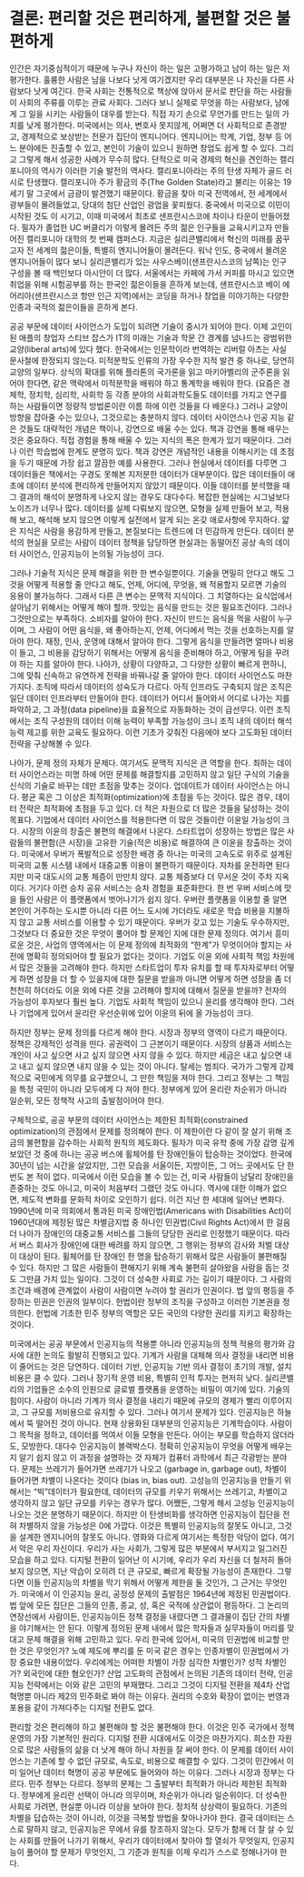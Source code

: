 # 결론: 편리할 것은 편리하게, 불편할 것은 불편하게

인간은 자기중심적이기 때문에 누구나 자신이 하는 일은 고평가하고 남이 하는 일은 저평가한다. 훌륭한 사람은 남을 나보다 낫게 여기겠지만 우리 대부분은 나 자신을 다른 사람보다 낫게 여긴다. 한국 사회는 전통적으로 책상에 앉아서 문서로 판단을 하는 사람들이 사회의 주류를 이루는 관료 사회다. 그러다 보니 실제로 무엇을 하는 사람보다, 남에게 그 일을 시키는 사람들이 대우를 받는다. 직접 자기 손으로 무언가를 만드는 일의 가치를 낮게 평가한다. 미국에서는 의사, 변호사 못지않게, 어쩌면 더 사회적으로 존경받고, 경제적으로 보상받는 전문가 집단이 엔지니어다. 엔지니어는 학계, 기업, 정부 등 어느 분야에든 진출할 수 있고, 본인이 기술이 있으니 원하면 창업도 쉽게 할 수 있다. 그리고 그렇게 해서 성공한 사례가 무수히 많다. 단적으로 미국 경제의 혁신을 견인하는 캘리포니아의 역사가 이러한 기술 발전의 역사다. 캘리포니아라는 주의 탄생 자체가 골드 러시로 탄생했다. 캘리포니아 주가 황금의 주(The Golden State)라고 불리는 이유는 19세기 말 그곳에서 금광이 발견했기 때문이다. 황금을 찾아 미국 전역에서, 전 세계에서 광부들이 몰려들었고, 당대의 첨단 산업인 광업을 꽃피웠다. 중국에서 미국으로 이민이 시작된 것도 이 시기고, 이때 미국에서 최초로 샌프란시스코에 차이나 타운이 만들어졌다. 필자가 졸업한 UC 버클리가 이렇게 몰려든 주의 젊은 인구들을 교육시키고자 만들어진 캘리포니아 대학의 첫 번째 캠퍼스다. 지금은 실리콘밸리에서 혁신의 미래를 꿈꾸고자 전 세계의 젊은이들, 특별히 엔지니어들이 몰려든다. 워낙 인도, 중국에서 몰려온 엔지니어들이 많다 보니 실리콘밸리가 있는 사우스베이(샌프란시스코의 남쪽)는 인구 구성을 볼 때 백인보다 아시안이 더 많다. 서울에서는 카페에 가서 커피를 마시고 있으면 취업을 위해 시험공부를 하는 한국인 젊은이들을 흔하게 보는데, 샌프란시스코 베이 에어리아(샌프란시스코 항만 인근 지역)에서는 코딩을 하거나 창업을 이야기하는 다양한 인종과 국적의 젊은이들을 흔하게 본다.

공공 부문에 데이터 사이언스가 도입이 되려면 기술이 중시가 되어야 한다. 이제 고인이 된 애플의 창업자 스티브 잡스가 IT의 미래는 기술과 학문 간 경계를 넘나드는 광범위한 교양(liberal arts)에 있다 했다. 한국에서는 인문학이라 번역하는 리버럴 아츠는 사실 문사철에 한정되지 않는다. 미적분학도 인류의 가장 우수한 지적 발견 중 하나로, 당연히 교양의 일부다. 상식의 확대를 위해 플라톤의 국가론을 읽고 마키아벨리의 군주론을 읽어야 한다면, 같은 맥락에서 미적분학을 배워야 하고 통계학을 배워야 한다. (요즘은 경제학, 정치학, 심리학, 사회학 등 각종 분야의 사회과학도들도 데이터를 가지고 연구를 하는 사람들이면 정량적 방법론이란 이름 하에 이런 것들을 다 배운다.) 그러나 교양이 방향을 잡아줄 수는 있으나, 그것으로는 충분하지 않다. 데이터 사이언스나 인공 지능 같은 것들도 대략적인 개념은 책이나, 강연으로 배울 수는 있다. 책과 강연을 통해 배우는 것은 중요하다. 직접 경험을 통해 배울 수 있는 지식의 폭은 한계가 있기 때문이다. 그러나 이런 학습법에 한계도 분명히 있다. 책과 강연은 개념적인 내용을 이해시키는 데 초점을 두기 때문에 가장 쉽고 깔끔한 예를 사용한다. 그러나 현실에서 데이터를 다루면 그 데이터들은 책에서는 구경도 못해본 지저분한 데이터가 대부분이다. 많은 데이터들이 애초에 데이터 분석에 편리하게 만들어지지 않았기 때문이다. 이들 데이터를 분석했을 때 그 결과의 해석이 분명하게 나오지 않는 경우도 대다수다. 복잡한 현실에는 시그널보다 노이즈가 너무나 많다. 데이터를 실제 다뤄보지 않으면, 모형을 실제 만들어 보고, 적용해 보고, 해석해 보지 않으면 이렇게 실전에서 알게 되는 온갖 애로사항에 무지하다. 얇은 지식은 사람을 용감하게 만들고, 본질보다는 트렌드에 더 민감하게 만든다. 데이터 분석의 현실을 모르는 사람이 데이터 정책을 담당하면 현실과는 동떨어진 공상 속의 데이터 사이언스, 인공지능이 논의될 가능성이 크다.

그러나 기술적 지식은 문제 해결을 위한 한 변수일뿐이다. 기술을 면밀히 안다고 해도 그것을 어떻게 적용할 줄 안다고 해도, 언제, 어디에, 무엇을, 왜 적용할지 모르면 기술의 응용이 불가능하다. 그래서 다른 큰 변수는 문맥적 지식이다. 그 치열하다는 요식업에서 살아남기 위해서는 어떻게 해야 할까. 맛있는 음식을 만드는 것은 필요조건이다. 그러나 그것만으로는 부족하다. 소비자를 알아야 한다. 자신이 만드는 음식을 먹을 사람이 누구이며, 그 사람이 어떤 음식을, 왜 좋아하는지, 언제, 어디에서 먹는 것을 선호하는지를 알아야 한다. 재정, 인사, 운영에 대해서 알아야 한다. 그렇게 음식을 만들려면 얼마나 비용이 들고, 그 비용을 감당하기 위해서는 어떻게 음식을 준비해야 하고, 어떻게 팀을 꾸려야 하는 지를 알아야 한다. 나아가, 상황이 다양하고, 그 다양한 상황이 빠르게 편하니, 그에 맞춰 신속하고 유연하게 전략을 바꿔나갈 줄 알아야 한다. 데이터 사이언스도 마찬가지다. 조직에 따라서 데이터의 성숙도가 다르다. 아직 인프라도 구축되지 않은 조직은 일단 데이터 인프라부터 만들어야 한다. 데이터가 어디서 들어와서 어디로 나가는 지를 파악하고, 그 과정(data pipeline)을 효율적으로 자동화하는 것이 급선무다. 이런 조직에서는 조직 구성원의 데이터 이해 능력이 부족할 가능성이 크니 조직 내의 데이터 해석 능력 제고를 위한 교육도 필요하다. 이런 기초가 갖춰진 다음에야 보다 고도화된 데이터 전략을 구상해볼 수 있다.

나아가, 문제 정의 자체가 문제다. 여기서도 문맥적 지식은 큰 역할을 한다. 최하는 데이터 사이언스라는 미명 하에 어떤 문제를 해결할지를 고민하지 않고 일단 구식의 기술을 신식의 기술로 바꾸는 데만 초점을 맞추는 것이다. 업데이트가 데이터 사이언스는 아니다. 평균 혹은 그 이상은 최적화(optimization)에 초점을 두는 것이다. 많은 경우, 데이터 전략은 최적화에 초점을 두고 있다. 더 적은 자원으로 더 많은 것들을 달성하는 것이 목표다. 기업에서 데이터 사이언스를 적용한다면 이 많은 것들이란 이윤일 가능성이 크다. 시장의 이윤의 창출은 불편의 해결에서 나온다. 스타트업이 성장하는 방법은 많은 사람들의 불편함(큰 시장)을 고유한 기술(적은 비용)로 해결하여 큰 이윤을 창출하는 것이다. 미국에서 우버가 폭발적으로 성장한 배경 중 하나는 미국의 고속도로 위주로 설계된 미국의 교통 시스템 내에서 대중교통 이용이 불편하기 때문이다. 자차를 운전하면 된다지만 미국 대도시의 교통 체증이 만만치 않다. 교통 체증보다 더 무서운 것이 주차 지옥이다. 거기다 이런 승차 공유 서비스는 승차 경험을 표준화한다. 한 번 우버 서비스에 맛을 들인 사람은 이 플랫폼에서 벗어나기가 쉽지 않다. 우버란 플랫폼을 이용할 줄 알면 본인이 거주하는 도시뿐 아니라 다른 어느 도시에 가더라도 새로운 학습 비용을 지불하지 않고 교통 서비스를 이용할 수 있기 때문이다. 우버가 갖고 있는 기술도 우수하지만, 그것보다 더 중요한 것은 무엇이 풀어야 할 문제인 지에 대한 문제 정의다. 여기서 흥미로운 것은, 사업의 영역에서는 이 문제 정의에 최적화의 "한계"가 무엇이어야 할지는 사전에 명확히 정의되어야 할 필요가 없다는 것이다. 기업도 이윤 외에 사회적 책임 차원에서 많은 것들을 고려해야 한다. 하지만 스타트업이 투자 유치를 할 때 투자자로부터 어떻게 하면 성장을 더 할 수 있을지에 대한 질문을 받을까 아니면 어떻게 하면 성장을 좀 더 천천히 하더라도 이윤 외에 다른 것을 고려해야 할지에 대해서 질문을 받을까? 전자의 가능성이 후자보다 훨씬 높다. 기업도 사회적 책임이 있으니 윤리를 생각해야 한다. 그러나 기업에게 있어서 윤리란 우선순위에 있어 이윤의 뒤에 올 가능성이 크다.

하지만 정부는 문제 정의를 다르게 해야 한다. 시장과 정부의 영역이 다르기 때문이다. 정책은 강제적인 성격을 띤다. 공권력이 그 근본이기 때문이다. 시장의 상품과 서비스는 개인이 사고 싶으면 사고 싶지 않으면 사지 않을 수 있다. 하지만 세금은 내고 싶으면 내고 내고 싶지 않으면 내지 않을 수 있는 것이 아니다. 탈세는 범죄다. 국가가 그렇게 강제적으로 국민에게 의무를 요구했으니, 그 만한 책임을 져야 한다. 그리고 정부는 그 책임을 특정 국민이 아니라 모두에게 다 져야 한다. 정부에게 있어 윤리란 차순위가 아니라 일순위, 모든 정책적 사고의 출발점이어야 한다.

구체적으로, 공공 부문의 데이터 사이언스는 제한된 최적화(constrained optimization)의 관점에서 문제를 정의해야 한다. 이 제한이란 다 같이 잘 살기 위해 조금의 불편함을 감수하는 사회적 원칙의 제도화다. 필자가 미국 유학 중에 가장 감명 깊게 보았던 것 중에 하나는 공공 버스에 휠체어를 탄 장애인들이 탑승하는 것이었다. 한국에 30년이 넘는 시간을 살았지만, 그런 모습을 서울이든, 지방이든, 그 어느 곳에서도 단 한 번도 본 적이 없다. 미국에서 이런 모습을 볼 수 있는 건, 미국 사람들이 남달리 장애인을 존중하는 것도 아니고, 미국이 처음부터 그랬던 것도 아니다. 역사에 대한 이해가 없으면, 제도적 변화를 문화적 차이로 오인하기 쉽다. 이건 지난 한 세대에 일어난 변화다. 1990년에 미국 의회에서 통과된 미국 장애인법(Americans with Disabilities Act)이 1960년대에 제정된 많은 차별금지법 중 하나인 민권법(Civil Rights Act)에서 한 걸음 더 나아가 장애인의 대중교통 서비스를 그들의 당당한 권리로 인정했기 때문이다. 따라서 버스 회사가 장애인에 대한 배려를 하지 않으면, 그 행위는 정부의 감사와 처벌 대상이 대상이 된다. 휠체어를 탄 장애인 한 명을 탑승하기 위해서 많은 사람들이 불편해질 수 있다. 하지만 그 많은 사람들이 편해지기 위해 계속 불편히 살아왔을 사람을 돕는 것도 그만큼 가치 있는 일이다. 그것이 더 성숙한 사회로 가는 길이기 때문이다. 그 사람의 조건과 배경에 관계없이 사람이 사람이면 누려야 할 권리가 인권이다. 법 앞의 평등을 주장하는 민권은 인권의 일부이다. 헌법이란 정부의 조직을 구성하고 이러한 기본권을 정의한다. 헌법에 기초한 민주 정부의 역할은 모든 국민의 다양한 권리를 지키고 확장하는 것이다.

미국에서는 공공 부문에서 인공지능의 적용뿐 아니라 인공지능의 정책 적용의 평가와 감사에 대한 논의도 활발히 진행되고 있다. 기계가 사람을 대체해 의사 결정을 내리면 비용이 줄어드는 것은 당연하다. 데이터 기반, 인공지능 기반 의사 결정이 초기의 개발, 설치 비용은 클 수 있다. 그러나 장기적 운영 비용, 특별히 인적 투자는 현저히 낮다. 실리콘밸리의 기업들은 소수의 인원으로 글로벌 플랫폼을 운영하는 비밀이 여기에 있다. 기술의 힘이다. 사람이 아니라 기계가 의사 결정을 내리기 때문에 규모의 경제가 빨리 이루어지고, 그 규모를 저비용으로 유지할 수 있다. 그러나 여기서 문제가 있다. 인공지능은 하늘에서 뚝 떨어진 것이 아니다. 현재 상용화된 대부분의 인공지능은 기계학습이다. 사람이 그 목적을 정하고, 데이터를 먹여서 이들 모형을 만든다. 아이는 부모를 학습하지 않더라도, 모방한다. 대다수 인공지능이 블랙박스다. 정확히 인공지능이 무엇을 어떻게 배우는지 알기 쉽지 않고 이 과정을 설명하는 것 자체가 컴퓨터 과학에서 최근 각광받는 분야다. 문제는 쓰레기가 들어가면 쓰레기가 나오고 (garbage in, garbage out), 차별이 들어가면 차별이 나온다는 것이다 (bias in, bias out). 고성능의 인공지능을 만들기 위해서는 "빅"데이터가 필요한데, 데이터의 규모를 키우기 위해서는 쓰레기고, 차별이고 생각하지 않고 일단 규모를 키우는 경우가 많다. 어쨌든, 그렇게 해서 고성능 인공지능이 나오는 것은 분명하기 때문이다. 하지만 이 탄생비화를 생각하면 인공지능이 집단을 전혀 차별하지 않을 가능성은 0에 가깝다. 이것은 특별히 인공지능의 잘못도 아니고, 그것을 설계한 엔지니어의 잘못도 아니다. 영화와 다르게 여기서는 특정한 악당이 없다. 여기서 악은 우리 자신이다. 우리가 사는 사회가, 그렇게 많은 부분에서 부서지고 일그러진 모습을 하고 있다. 디지털 전환이 일어난 이 시기에, 우리가 우리 자신을 더 철저히 돌아보지 않으면, 지난 악습이 오히려 더 큰 규모로, 빠르게 확장될 가능성이 존재한다. 그렇다면 이들 인공지능의 차별을 막기 위해서 어떻게 제한을 둘 것인가, 그 근거는 무엇인가. 미국에서 이 인공지능 윤리, 공정성 문제의 출발점은 1964년에 제정된 민권법이다. 법 앞에 모든 집단은 그들의 인종, 종교, 성, 혹은 국적에 상관없이 평등하다. 그 논리의 연장선에서 사람이든, 인공지능이든 정책 결정을 내렸다면 그 결과물이 집단 간의 차별을 야기해서는 안 된다. 이렇게 정의된 문제 내에서 많은 학자들과 실무자들이 머리를 맞대고 문제 해결을 위해 고민하고 있다. 우리 한국에 있어서, 미국의 민권법에 비교할 만한 것은 무엇인가? 노예 제도에 뿌리를 둔 미국 같은 경우는 인종차별이 민권법에서 가장 중요한 내용이었다. 우리에게는 어떠한 차별이 가장 심각한 차별인가? 성적 차별인가? 외국인에 대한 혐오인가? 산업 고도화의 관점에서 논의된 기존의 데이터 전략, 인공지능 전략에서는 이와 같은 고민의 부재했다. 그리고 그것이 디지털 전환을 제4차 산업혁명뿐 아니라 제2의 민주화로 봐야 하는 이유다. 권리의 수호와 확장이 없이는 번영과 포용을 같이 가져다주는 디지털 전환도 없다.

편리할 것은 편리해야 하고 불편해야 할 것은 불편해야 한다. 이것은 민주 국가에서 정책 운영의 가장 기본적인 원리다. 디지털 전환 시대에서도 이것은 마찬가지다. 희소한 자원으로 많은 사람들의 삶을 더 낫게 해야 하니 자원을 잘 써야 한다. 이 문제를 데이터 사이언스는 기존에 할 수 없던 규모로, 속도로, 비용으로 해결할 수 있다. 그것이 민간에서 이미 일어난 데이터 혁명이 공공 부문에도 들어와야 하는 이유다. 그러나 시장과 정부는 다르다. 민주 정부는 다르다. 정부의 문제는 그 출발부터 최적화가 아니라 제한된 최적화다. 정부에게 윤리란 선택이 아니라 의무이며, 차순위가 아니라 일순위이다. 더 성숙한 사회로 가려면, 현실뿐 아니라 이상을 보아야 한다. 정치적 상상력이 필요하다. 기존의 차별을 답습하는 것이 아니라, 이것을 극복할 방법을 찾아나가야 한다. 결국 데이터는 스스로 말하지 않고, 인공지능은 무에서 유를 창조하지 않는다. 모두가 함께 더 잘 살 수 있는 사회를 만들어 나가기 위해서, 우리가 데이터에서 찾아야 할 열쇠가 무엇일지, 인공지능이 풀어야 할 문제가 무엇인지, 그 기준과 원칙을 이제 우리가 스스로 정해나가야 한다.

